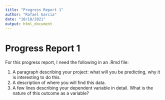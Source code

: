 ```yaml
---
title: "Progress Report 1"
author: "Rafael Garcia"
date: "10/18/2021"
output: html_document
---
```


Progress Report 1
====================

For this progress report, I need the following in an .Rmd file:

1. A paragraph describing your project: what will you be predicting, why it is interesting to do this. 
2. A description of where you will find this data. 
3. A few lines describing your dependent variable in detail. What is the nature of this outcome as a variable?
